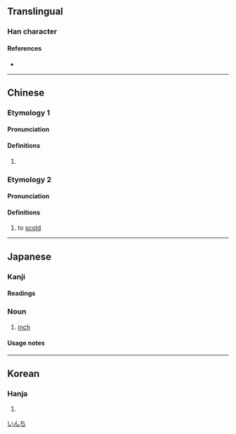 {{also|寸}}
{{character info}}
==Translingual==

===Han character===
{{Han char|rn=30|rad=口|as=03|sn=6|four=64000|canj=RDI|ids=⿰口寸}}

====References====
* {{Han ref|kx=0175.040|dkj=03292|dj=0389.040|hdz=10577.030|uh=540B|ud=21515|bh=A654|bd=42580}}

----

==Chinese==
{{zh-forms}}
===Etymology 1===
====Pronunciation====
{{zh-pron
|m=cùn
|c=cyun3
|mn=chhùn
|mc=
|oc=
|ma=
|cat=n
}}

====Definitions====
{{zh-hanzi}}

# {{zh-synonym|英寸|inch}}
===Etymology 2===
====Pronunciation====
{{zh-pron
|m=dòu
|cat=v
}}

====Definitions====
{{zh-hanzi}}

# {{zh-obsolete}} to [[scold]]

{{zh-cat|Units of measure}}

----

==Japanese==

===Kanji===
{{ja-kanji|grade=|rs=口03}}

====Readings====
{{ja-readings
|goon=ず<づ
|kanon=とう
|kun=[[インチ]] (inchi)}}

===Noun===
{{ja-noun|インチ}}

# {{ja-def|インチ}} [[inch]]

====Usage notes====
{{ja-uk|インチ}}

[[Category:ja:Units of measure|いんち]]

----

==Korean==

===Hanja===
{{ko-hanja|hangeul=촌|rv=chon|mr=ch'on}}

# {{rfdef|ko|sort=口03}}